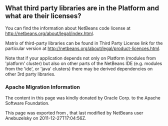 <!--

    Licensed to the Apache Software Foundation (ASF) under one
    or more contributor license agreements.  See the NOTICE file
    distributed with this work for additional information
    regarding copyright ownership.  The ASF licenses this file
    to you under the Apache License, Version 2.0 (the
    "License"); you may not use this file except in compliance
    with the License.  You may obtain a copy of the License at

      http://www.apache.org/licenses/LICENSE-2.0

    Unless required by applicable law or agreed to in writing,
    software distributed under the License is distributed on an
    "AS IS" BASIS, WITHOUT WARRANTIES OR CONDITIONS OF ANY
    KIND, either express or implied.  See the License for the
    specific language governing permissions and limitations
    under the License.

-->

==What third party libraries are in the Platform and what are their licenses?==

You can find the information about NetBeans code license at [http://netbeans.org/about/legal/index.html http://netbeans.org/about/legal/index.html].

Matrix of third-party libraries can be found in Third Party License link for the particular version at [http://netbeans.org/about/legal/product-licences.html http://netbeans.org/about/legal/product-licences.html].

Note that if your application depends not only on Platform (modules from 'platform' cluster) but also on other parts of the NetBeans IDE (e.g. modules from the 'ide', or 'java' clusters) there may be derived dependencies on other 3rd party libraries.

===Apache Migration Information===

The content in this page was kindly donated by Oracle Corp. to the
Apache Software Foundation.

This page was exported from , 
that last modified by NetBeans user Anebuzelsky 
on 2011-12-27T17:04:56Z.

